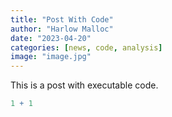 ```yaml
---
title: "Post With Code"
author: "Harlow Malloc"
date: "2023-04-20"
categories: [news, code, analysis]
image: "image.jpg"
---
```


This is a post with executable code.

```r
1 + 1
```

